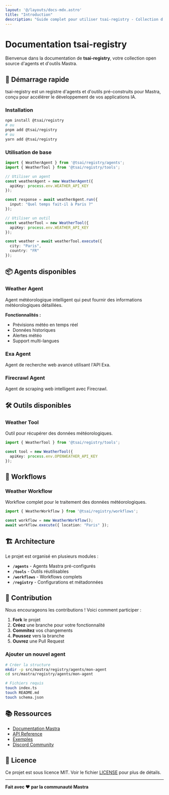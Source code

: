 ```yaml
---
layout: '@/layouts/docs-mdx.astro'
title: "Introduction"
description: "Guide complet pour utiliser tsai-registry - Collection d'agents et d'outils Mastra"
---
```


# Documentation tsai-registry

Bienvenue dans la documentation de **tsai-registry**, votre collection open source d'agents et d'outils Mastra.

## 🚀 Démarrage rapide

tsai-registry est un registre d'agents et d'outils pré-construits pour Mastra, conçu pour accélérer le développement de vos applications IA.

### Installation

```bash
npm install @tsai/registry
# ou
pnpm add @tsai/registry
# ou  
yarn add @tsai/registry
```

### Utilisation de base

```typescript
import { WeatherAgent } from '@tsai/registry/agents';
import { WeatherTool } from '@tsai/registry/tools';

// Utiliser un agent
const weatherAgent = new WeatherAgent({
  apiKey: process.env.WEATHER_API_KEY
});

const response = await weatherAgent.run({
  input: "Quel temps fait-il à Paris ?"
});

// Utiliser un outil
const weatherTool = new WeatherTool({
  apiKey: process.env.WEATHER_API_KEY
});

const weather = await weatherTool.execute({
  city: "Paris",
  country: "FR"
});
```

## 📦 Agents disponibles

### Weather Agent
Agent météorologique intelligent qui peut fournir des informations météorologiques détaillées.

**Fonctionnalités :**
- Prévisions météo en temps réel
- Données historiques
- Alertes météo
- Support multi-langues

### Exa Agent
Agent de recherche web avancé utilisant l'API Exa.

### Firecrawl Agent  
Agent de scraping web intelligent avec Firecrawl.

## 🛠️ Outils disponibles

### Weather Tool
Outil pour récupérer des données météorologiques.

```typescript
import { WeatherTool } from '@tsai/registry/tools';

const tool = new WeatherTool({
  apiKey: process.env.OPENWEATHER_API_KEY
});
```

## 🔄 Workflows

### Weather Workflow
Workflow complet pour le traitement des données météorologiques.

```typescript
import { WeatherWorkflow } from '@tsai/registry/workflows';

const workflow = new WeatherWorkflow();
await workflow.execute({ location: "Paris" });
```

## 🏗️ Architecture

Le projet est organisé en plusieurs modules :

- **`/agents`** - Agents Mastra pré-configurés
- **`/tools`** - Outils réutilisables  
- **`/workflows`** - Workflows complets
- **`/registry`** - Configurations et métadonnées

## 🤝 Contribution

Nous encourageons les contributions ! Voici comment participer :

1. **Fork** le projet
2. **Créez** une branche pour votre fonctionnalité
3. **Commitez** vos changements
4. **Poussez** vers la branche
5. **Ouvrez** une Pull Request

### Ajouter un nouvel agent

```bash
# Créer la structure
mkdir -p src/mastra/registry/agents/mon-agent
cd src/mastra/registry/agents/mon-agent

# Fichiers requis
touch index.ts
touch README.md
touch schema.json
```

## 📚 Ressources

- [Documentation Mastra](https://mastra.ai/docs)
- [API Reference](https://docs.tsai-registry.dev/api)
- [Exemples](https://github.com/tsai-registry/examples)
- [Discord Community](https://discord.gg/mastra)

## 📄 Licence

Ce projet est sous licence MIT. Voir le fichier [LICENSE](../LICENSE) pour plus de détails.

---

**Fait avec ❤️ par la communauté Mastra**